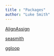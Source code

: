 ```yaml
---
title : "Packages"
author: "Luke Smith"
---
```


[AlignAssign](/packages/AlignAssign)

[seasmith](/packages/seasmith)

[ggloop](/packages/ggloop)
